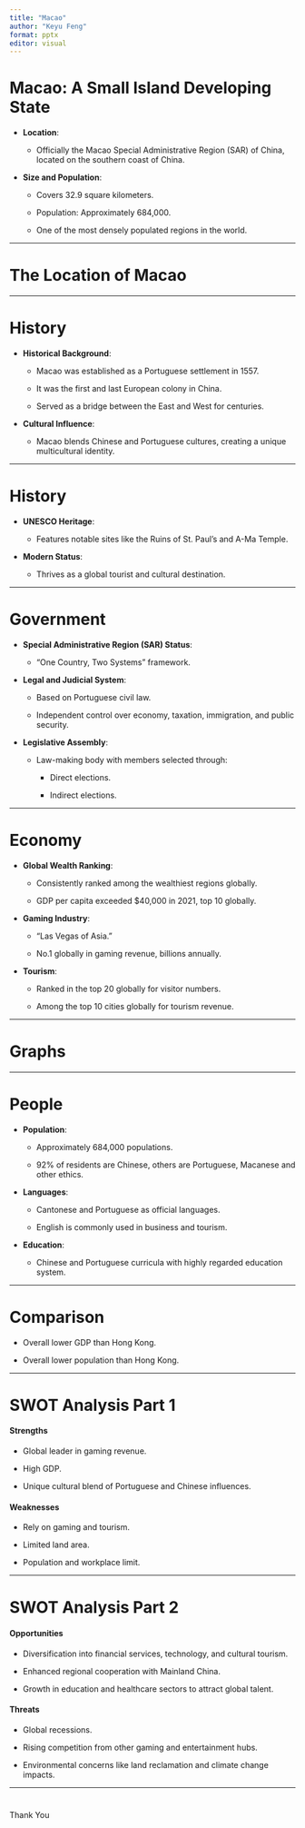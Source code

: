 ---
title: "Macao"
author: "Keyu Feng"
format: pptx
editor: visual
---

# Macao: A Small Island Developing State

-   **Location**:

    -   Officially the Macao Special Administrative Region (SAR) of China, located on the southern coast of China.

-   **Size and Population**:

    -   Covers 32.9 square kilometers.

    -   Population: Approximately 684,000.

    -   One of the most densely populated regions in the world.

------------------------------------------------------------------------

# The Location of Macao

---

# History

-   **Historical Background**:

    -   Macao was established as a Portuguese settlement in 1557.

    -   It was the first and last European colony in China.

    -   Served as a bridge between the East and West for centuries.

-   **Cultural Influence**:

    -   Macao blends Chinese and Portuguese cultures, creating a unique multicultural identity.

------------------------------------------------------------------------

# History

-   **UNESCO Heritage**:

    -   Features notable sites like the Ruins of St. Paul’s and A-Ma Temple.

-   **Modern Status**:

    -   Thrives as a global tourist and cultural destination.

------------------------------------------------------------------------

# Government

-   **Special Administrative Region (SAR) Status**:

    -   "One Country, Two Systems" framework.

-   **Legal and Judicial System**:

    -   Based on Portuguese civil law.

    -   Independent control over economy, taxation, immigration, and public security.

-   **Legislative Assembly**:

    -   Law-making body with members selected through:

        -   Direct elections.

        -   Indirect elections.

------------------------------------------------------------------------

# Economy

-   **Global Wealth Ranking**:

    -   Consistently ranked among the wealthiest regions globally.

    -   GDP per capita exceeded \$40,000 in 2021, top 10 globally.

-   **Gaming Industry**:

    -   "Las Vegas of Asia."

    -   No.1 globally in gaming revenue, billions annually.

-   **Tourism**:

    -   Ranked in the top 20 globally for visitor numbers.

    -   Among the top 10 cities globally for tourism revenue.

------------------------------------------------------------------------

# Graphs

---

# People

-   **Population**:

    -   Approximately 684,000 populations.

    -   92% of residents are Chinese, others are Portuguese, Macanese and other ethics.

-   **Languages**:

    -   Cantonese and Portuguese as official languages.

    -   English is commonly used in business and tourism.

-   **Education**:

    -   Chinese and Portuguese curricula with highly regarded education system.

------------------------------------------------------------------------

# Comparison

-   Overall lower GDP than Hong Kong.

-   Overall lower population than Hong Kong.

------------------------------------------------------------------------

# SWOT Analysis Part 1

#### **Strengths**

-   Global leader in gaming revenue.

-   High GDP.

-   Unique cultural blend of Portuguese and Chinese influences.

#### **Weaknesses**

-   Rely on gaming and tourism.

-   Limited land area.

-   Population and workplace limit.

------------------------------------------------------------------------

# SWOT Analysis Part 2

#### **Opportunities**

-   Diversification into financial services, technology, and cultural tourism.

-   Enhanced regional cooperation with Mainland China.

-   Growth in education and healthcare sectors to attract global talent.

#### **Threats**

-   Global recessions.

-   Rising competition from other gaming and entertainment hubs.

-   Environmental concerns like land reclamation and climate change impacts.

------------------------------------------------------------------------

# 

# 

Thank You
